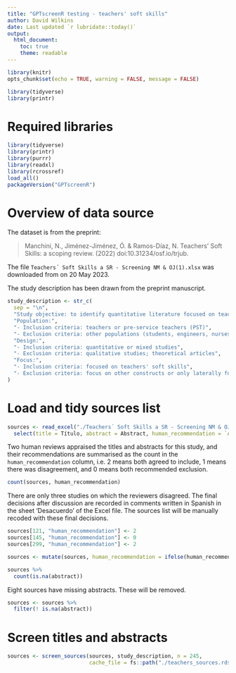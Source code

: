 ```yaml
---
title: "GPTscreenR testing - teachers' soft skills"
author: David Wilkins
date: Last updated `r lubridate::today()`
output:
  html_document:
    toc: true
    theme: readable
---
```


```r
library(knitr)
opts_chunk$set(echo = TRUE, warning = FALSE, message = FALSE)
```

```r
library(tidyverse)
library(printr)
```

# Required libraries

```r
library(tidyverse)
library(printr)
library(purrr)
library(readxl)
library(rcrossref)
load_all()
packageVersion("GPTscreenR")
```

# Overview of data source

The dataset is from the preprint:

> Manchini, N., Jiménez-Jiménez, Ó. & Ramos-Díaz, N. Teachers’ Soft Skills: a scoping review. (2022) doi:10.31234/osf.io/trjub.

The file `Teachers´ Soft Skills a SR - Screening NM & OJ(1).xlsx` was downloaded from \url{https://osf.io/7eupv} on 20 May 2023.

The study description has been drawn from the preprint manuscript.

```r
study_description <- str_c(
  sep = "\n",
  "Study objective: to identify quantitative literature focused on teachers' soft skills, and synthesize the definitions, examples, methods and instruments used to approach them, as well as their main results",
  "Population:",
  "- Inclusion criteria: teachers or pre-service teachers (PST)",
  "- Exclusion criteria: other populations (students, engineers, nurses, etc.)",
  "Design:",
  "- Inclusion criteria: quantitative or mixed studies",
  "- Exclusion criteria: qualitative studies; theoretical articles",
  "Focus:",
  "- Inclusion criteria: focused on teachers' soft skills",
  "- Exclusion criteria: focus on other constructs or only laterally focused on soft skills"
)
```

# Load and tidy sources list

```r
sources <- read_excel("./Teachers´ Soft Skills a SR - Screening NM & OJ(1).xlsx", sheet = "Búsqueda completa (seliminados)") %>%
  select(title = Título, abstract = Abstract, human_recommendation = `Acuerdo (2=acuerdo en incluir, 0=acuerdo en excluir, 1=desacuerdo)`)
```

Two human reviews appraised the titles and abstracts for this study, and their recommendations are summarised as the count in the `human_recommendation` column, i.e. 2 means both agreed to include, 1 means there was disagreement, and 0 means both recommended exclusion.

```r
count(sources, human_recommendation)
```

There are only three studies on which the reviewers disagreed. The final decisions after discussion are recorded in comments written in Spanish in the sheet 'Desacuerdo' of the Excel file. The sources list will be manually recoded with these final decisions.

```r
sources[121, "human_recommendation"] <- 2
sources[145, "human_recommendation"] <- 0
sources[299, "human_recommendation"] <- 2

sources <- mutate(sources, human_recommendation = ifelse(human_recommendation == 2, "INCLUDE", "EXCLUDE"))
```

```r
sources %>%
  count(is.na(abstract))
```

Eight sources have missing abstracts. These will be removed.

```r
sources <- sources %>%
  filter(! is.na(abstract))
```

# Screen titles and abstracts

```r
sources <- screen_sources(sources, study_description, n = 245,
                          cache_file = fs::path("./teachers_sources.rds"))
```
